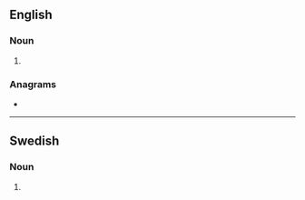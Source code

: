 {{also|réparations}}
==English==

===Noun===
{{head|en|noun plural form}}

# {{plural of|reparation|lang=en}}

===Anagrams===
* {{anagrams|en|a=aaeinoprrst|Praetorians|praetorians}}

----

==Swedish==

===Noun===
{{head|sv|noun form}}

# {{sv-noun-form-indef-gen|reparation}}